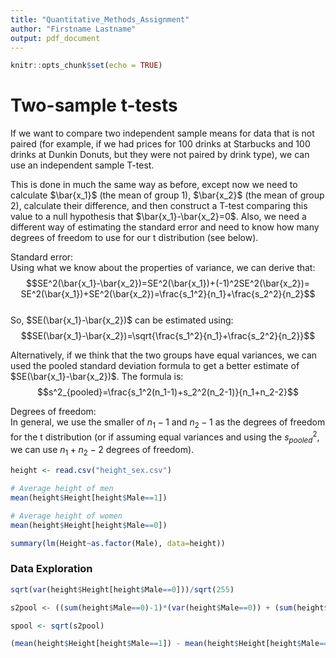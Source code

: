 ```yaml
---
title: "Quantitative_Methods_Assignment"
author: "Firstname Lastname"
output: pdf_document
---
```


```r
knitr::opts_chunk$set(echo = TRUE)
```

# Two-sample t-tests 

If we want to compare two independent sample means for data that is not paired (for example, if we had prices for 100 drinks at Starbucks and 100 drinks at Dunkin Donuts, but they were not paired by drink type), we can use an independent sample T-test.   

This is done in much the same way as before, except now we need to calculate $\bar{x_1}$ (the mean of group 1), $\bar{x_2}$ (the mean of group 2), calculate their difference, and then construct a T-test comparing this value to a null hypothesis that $\bar{x_1}-\bar{x_2}=0$. Also, we need a different way of estimating the standard error and need to know how many degrees of freedom to use for our t distribution (see below).    
   
Standard error:  
Using what we know about the properties of variance, we can derive that:  
$$SE^2(\bar{x_1}-\bar{x_2})=SE^2(\bar{x_1})+(-1)^2SE^2(\bar{x_2})= SE^2(\bar{x_1})+SE^2(\bar{x_2})=\frac{s_1^2}{n_1}+\frac{s_2^2}{n_2}$$  
So, $SE(\bar{x_1}-\bar{x_2})$ can be estimated using: $$SE(\bar{x_1}-\bar{x_2})=\sqrt{\frac{s_1^2}{n_1}+\frac{s_2^2}{n_2}}$$    

Alternatively, if we think that the two groups have equal variances, we can used the pooled standard deviation formula to get a better estimate of $SE(\bar{x_1}-\bar{x_2})$. The formula is:  
$$s^2_{pooled}=\frac{s_1^2(n_1-1)+s_2^2(n_2-1)}{n_1+n_2-2}$$     


Degrees of freedom:  
In general, we use the smaller of $n_1-1$ and $n_2-1$ as the degrees of freedom for the t distribution (or if assuming equal variances and using the $s^2_{pooled}$, we can use $n_1+n_2-2$ degrees of freedom).   

```r
height <- read.csv("height_sex.csv")

# Average height of men
mean(height$Height[height$Male==1])

# Average height of women
mean(height$Height[height$Male==0])

summary(lm(Height~as.factor(Male), data=height))
```

### Data Exploration



```r
sqrt(var(height$Height[height$Male==0]))/sqrt(255)

s2pool <- ((sum(height$Male==0)-1)*(var(height$Male==0)) + (sum(height$Male==1)-1)*(var(height$Male==1)))/(500-2)

spool <- sqrt(s2pool)

(mean(height$Height[height$Male==1]) - mean(height$Height[height$Male==0]))/(spool*sqrt((1/243)+(1/257)))
```

